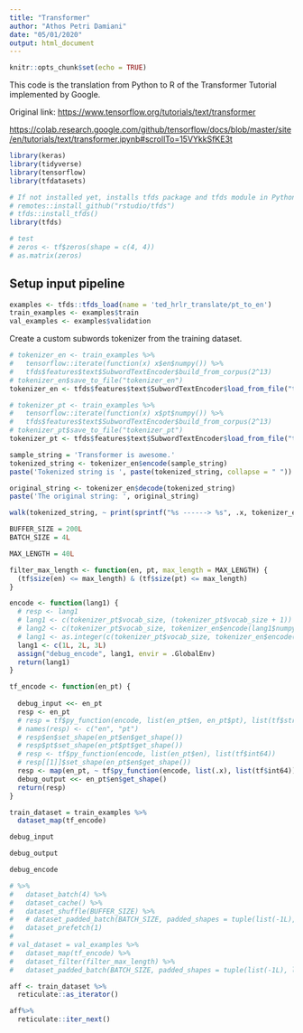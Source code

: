 ```yaml
---
title: "Transformer"
author: "Athos Petri Damiani"
date: "05/01/2020"
output: html_document
---
```


```r
knitr::opts_chunk$set(echo = TRUE)
```

This code is the translation from Python to R of the Transformer Tutorial implemented by Google. 

Original link:  [https://www.tensorflow.org/tutorials/text/transformer](https://www.tensorflow.org/tutorials/text/transformer)

[https://colab.research.google.com/github/tensorflow/docs/blob/master/site/en/tutorials/text/transformer.ipynb#scrollTo=15VYkkSfKE3t](https://colab.research.google.com/github/tensorflow/docs/blob/master/site/en/tutorials/text/transformer.ipynb#scrollTo=15VYkkSfKE3t)

```r
library(keras)
library(tidyverse)
library(tensorflow)
library(tfdatasets)

# If not installed yet, installs tfds package and tfds module in Python.
# remotes::install_github("rstudio/tfds")
# tfds::install_tfds()
library(tfds)

# test 
# zeros <- tf$zeros(shape = c(4, 4))
# as.matrix(zeros)
```


## Setup input pipeline

```r
examples <- tfds::tfds_load(name = 'ted_hrlr_translate/pt_to_en')
train_examples <- examples$train
val_examples <- examples$validation
```

Create a custom subwords tokenizer from the training dataset.

```r
# tokenizer_en <- train_examples %>%
#   tensorflow::iterate(function(x) x$en$numpy()) %>%
#   tfds$features$text$SubwordTextEncoder$build_from_corpus(2^13)
# tokenizer_en$save_to_file("tokenizer_en")
tokenizer_en <- tfds$features$text$SubwordTextEncoder$load_from_file("tokenizer_en")
```

```r
# tokenizer_pt <- train_examples %>%
#   tensorflow::iterate(function(x) x$pt$numpy()) %>%
#   tfds$features$text$SubwordTextEncoder$build_from_corpus(2^13)
# tokenizer_pt$save_to_file("tokenizer_pt")
tokenizer_pt <- tfds$features$text$SubwordTextEncoder$load_from_file("tokenizer_pt")
```

```r
sample_string = 'Transformer is awesome.'
tokenized_string <- tokenizer_en$encode(sample_string)
paste('Tokenized string is ', paste(tokenized_string, collapse = " "))

original_string <- tokenizer_en$decode(tokenized_string)
paste('The original string: ', original_string)
```

```r
walk(tokenized_string, ~ print(sprintf("%s ------> %s", .x, tokenizer_en$decode(c(.x, 0L)))))
```

```r
BUFFER_SIZE = 200L
BATCH_SIZE = 4L
```

```r
MAX_LENGTH = 40L
```

```r
filter_max_length <- function(en, pt, max_length = MAX_LENGTH) {
  (tf$size(en) <= max_length) & (tf$size(pt) <= max_length)
}
```

```r
encode <- function(lang1) {
  # resp <- lang1
  # lang1 <- c(tokenizer_pt$vocab_size, (tokenizer_pt$vocab_size + 1))
  # lang2 <- c(tokenizer_pt$vocab_size, tokenizer_en$encode(lang1$numpy()), (tokenizer_pt$vocab_size + 1))
  # lang1 <- as.integer(c(tokenizer_pt$vocab_size, tokenizer_en$encode(lang1$numpy()), tokenizer_pt$vocab_size + 1))
  lang1 <- c(1L, 2L, 3L)
  assign("debug_encode", lang1, envir = .GlobalEnv)
  return(lang1)
}
```

```r
tf_encode <- function(en_pt) {
  
  debug_input <<- en_pt
  resp <- en_pt
  # resp = tf$py_function(encode, list(en_pt$en, en_pt$pt), list(tf$string, tf$string))
  # names(resp) <- c("en", "pt")
  # resp$en$set_shape(en_pt$en$get_shape())
  # resp$pt$set_shape(en_pt$pt$get_shape())
  # resp <- tf$py_function(encode, list(en_pt$en), list(tf$int64))
  # resp[[1]]$set_shape(en_pt$en$get_shape())
  resp <- map(en_pt, ~ tf$py_function(encode, list(.x), list(tf$int64))) %>% unlist
  debug_output <<- en_pt$en$get_shape()
  return(resp)
}
```

```r
train_dataset = train_examples %>% 
  dataset_map(tf_encode)
```

```r
debug_input
```

```r
debug_output
```


```r
debug_encode
```

```r
# %>% 
#   dataset_batch(4) %>%
#   dataset_cache() %>% 
#   dataset_shuffle(BUFFER_SIZE) %>%
#   # dataset_padded_batch(BATCH_SIZE, padded_shapes = tuple(list(-1L), list(-1L))) %>%
#   dataset_prefetch(1)
# 
# val_dataset = val_examples %>% 
#   dataset_map(tf_encode) %>% 
#   dataset_filter(filter_max_length) %>%
#   dataset_padded_batch(BATCH_SIZE, padded_shapes = tuple(list(-1L), list(-1L)))
```

```r
aff <- train_dataset %>% 
  reticulate::as_iterator()
```


```r
aff%>% 
  reticulate::iter_next()
```


